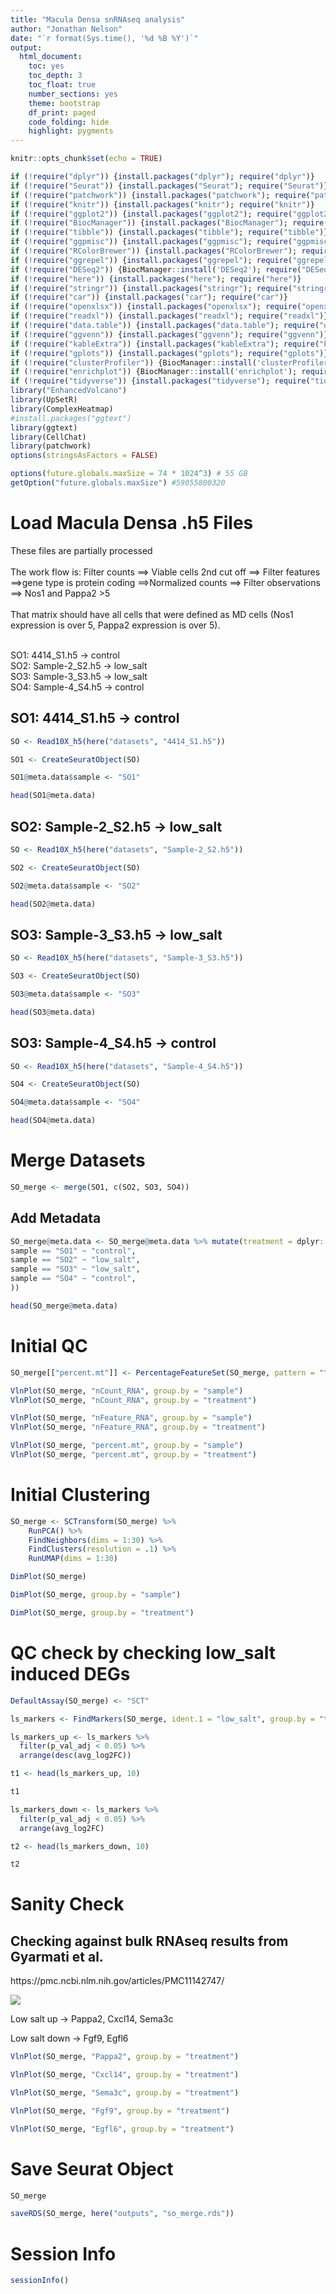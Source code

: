 ```yaml
---
title: "Macula Densa snRNAseq analysis"
author: "Jonathan Nelson"
date: "`r format(Sys.time(), '%d %B %Y')`"
output:
  html_document: 
    toc: yes
    toc_depth: 3
    toc_float: true
    number_sections: yes
    theme: bootstrap
    df_print: paged
    code_folding: hide
    highlight: pygments
---
```


```r
knitr::opts_chunk$set(echo = TRUE)
```


```r

if (!require("dplyr")) {install.packages("dplyr"); require("dplyr")}
if (!require("Seurat")) {install.packages("Seurat"); require("Seurat")}
if (!require("patchwork")) {install.packages("patchwork"); require("patchwork")}
if (!require("knitr")) {install.packages("knitr"); require("knitr")}
if (!require("ggplot2")) {install.packages("ggplot2"); require("ggplot2")}
if (!require("BiocManager")) {install.packages("BiocManager"); require("BiocManager")}
if (!require("tibble")) {install.packages("tibble"); require("tibble")}
if (!require("ggpmisc")) {install.packages("ggpmisc"); require("ggpmisc")}
if (!require("RColorBrewer")) {install.packages("RColorBrewer"); require("RColorBrewer")} #color
if (!require("ggrepel")) {install.packages("ggrepel"); require("ggrepel")}
if (!require("DESeq2")) {BiocManager::install('DESeq2'); require("DESeq2")}
if (!require("here")) {install.packages("here"); require("here")}
if (!require("stringr")) {install.packages("stringr"); require("stringr")}
if (!require("car")) {install.packages("car"); require("car")}
if (!require("openxlsx")) {install.packages("openxlsx"); require("openxlsx")}
if (!require("readxl")) {install.packages("readxl"); require("readxl")}
if (!require("data.table")) {install.packages("data.table"); require("data.table")}
if (!require("ggvenn")) {install.packages("ggvenn"); require("ggvenn")}
if (!require("kableExtra")) {install.packages("kableExtra"); require("kableExtra")} # for color brewer
if (!require("gplots")) {install.packages("gplots"); require("gplots")} # for color brewer
if (!require("clusterProfiler")) {BiocManager::install('clusterProfiler'); require("clusterProfiler")}
if (!require("enrichplot")) {BiocManager::install('enrichplot'); require("enrichplot")}
if (!require("tidyverse")) {install.packages("tidyverse"); require("tidyverse")} # for data frame transformation
library("EnhancedVolcano")
library(UpSetR)
library(ComplexHeatmap)
#install.packages("ggtext")
library(ggtext)
library(CellChat)
library(patchwork)
options(stringsAsFactors = FALSE)

```

```r
options(future.globals.maxSize = 74 * 1024^3) # 55 GB
getOption("future.globals.maxSize") #59055800320
```
# Load Macula Densa .h5 Files

These files are partially processed <br>
<br>
The work flow is: Filter counts ==> Viable cells 2nd cut off ==> Filter features ==>gene type is protein coding ==>Normalized counts ==> Filter observations ==> Nos1 and Pappa2 >5 <br>
<br>
That matrix should have all cells that were defined as MD cells (Nos1 expression is over 5, Pappa2 expression is over 5). <br>
<br>

SO1: 4414_S1.h5 -> control <br>
SO2: Sample-2_S2.h5 -> low_salt <br>
SO3: Sample-3_S3.h5 -> low_salt <br>
SO4: Sample-4_S4.h5 -> control <br>

## SO1: 4414_S1.h5 -> control 

```r

SO <- Read10X_h5(here("datasets", "4414_S1.h5"))

SO1 <- CreateSeuratObject(SO)

SO1@meta.data$sample <- "SO1"

head(SO1@meta.data)

```

## SO2: Sample-2_S2.h5 -> low_salt

```r

SO <- Read10X_h5(here("datasets", "Sample-2_S2.h5"))

SO2 <- CreateSeuratObject(SO)

SO2@meta.data$sample <- "SO2"

head(SO2@meta.data)

```



## SO3: Sample-3_S3.h5 -> low_salt

```r

SO <- Read10X_h5(here("datasets", "Sample-3_S3.h5"))

SO3 <- CreateSeuratObject(SO)

SO3@meta.data$sample <- "SO3"

head(SO3@meta.data)

```



## SO3: Sample-4_S4.h5 -> control

```r

SO <- Read10X_h5(here("datasets", "Sample-4_S4.h5"))

SO4 <- CreateSeuratObject(SO)

SO4@meta.data$sample <- "SO4"

head(SO4@meta.data)

```


# Merge Datasets

```r

SO_merge <- merge(SO1, c(SO2, SO3, SO4))


```

## Add Metadata

```r

SO_merge@meta.data <- SO_merge@meta.data %>% mutate(treatment = dplyr::case_when(
sample == "SO1" ~ "control",
sample == "SO2" ~ "low_salt",
sample == "SO3" ~ "low_salt",
sample == "SO4" ~ "control",
))

head(SO_merge@meta.data)

```

# Initial QC

```r

SO_merge[["percent.mt"]] <- PercentageFeatureSet(SO_merge, pattern = "^mt-")

VlnPlot(SO_merge, "nCount_RNA", group.by = "sample")
VlnPlot(SO_merge, "nCount_RNA", group.by = "treatment")

VlnPlot(SO_merge, "nFeature_RNA", group.by = "sample")
VlnPlot(SO_merge, "nFeature_RNA", group.by = "treatment")

VlnPlot(SO_merge, "percent.mt", group.by = "sample")
VlnPlot(SO_merge, "percent.mt", group.by = "treatment")

```

# Initial Clustering

```r

SO_merge <- SCTransform(SO_merge) %>%
    RunPCA() %>%
    FindNeighbors(dims = 1:30) %>%
    FindClusters(resolution = .1) %>%
    RunUMAP(dims = 1:30)

DimPlot(SO_merge)

DimPlot(SO_merge, group.by = "sample")

DimPlot(SO_merge, group.by = "treatment")

```

# QC check by checking low_salt induced DEGs 

```r

DefaultAssay(SO_merge) <- "SCT"

ls_markers <- FindMarkers(SO_merge, ident.1 = "low_salt", group.by = "treatment", subset.ident = "0" )

ls_markers_up <- ls_markers %>% 
  filter(p_val_adj < 0.05) %>% 
  arrange(desc(avg_log2FC))

t1 <- head(ls_markers_up, 10)

t1

ls_markers_down <- ls_markers %>% 
  filter(p_val_adj < 0.05) %>% 
  arrange(avg_log2FC)

t2 <- head(ls_markers_down, 10)

t2

```

# Sanity Check

## Checking against bulk RNAseq results from Gyarmati et al. 

https://pmc.ncbi.nlm.nih.gov/articles/PMC11142747/

![](`r here::here("images", "heatmap.png")`)

Low salt up -> Pappa2, Cxcl14, Sema3c <br>

Low salt down -> Fgf9, Egfl6 <br>

```r

VlnPlot(SO_merge, "Pappa2", group.by = "treatment")

VlnPlot(SO_merge, "Cxcl14", group.by = "treatment")

VlnPlot(SO_merge, "Sema3c", group.by = "treatment")

VlnPlot(SO_merge, "Fgf9", group.by = "treatment")

VlnPlot(SO_merge, "Egfl6", group.by = "treatment")

```


# Save Seurat Object

```r

SO_merge

saveRDS(SO_merge, here("outputs", "so_merge.rds"))

```


# Session Info

```r

sessionInfo()

```


  